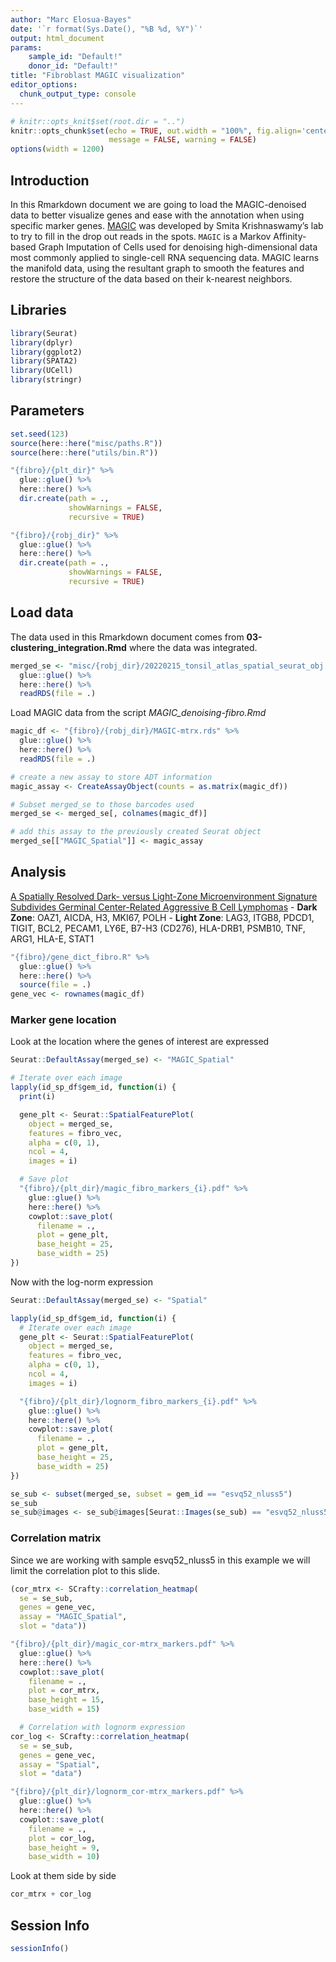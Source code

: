 ```yaml
---
author: "Marc Elosua-Bayes"
date: '`r format(Sys.Date(), "%B %d, %Y")`'
output: html_document
params: 
    sample_id: "Default!"
    donor_id: "Default!"
title: "Fibroblast MAGIC visualization"
editor_options: 
  chunk_output_type: console
---
```


```r
# knitr::opts_knit$set(root.dir = "..")
knitr::opts_chunk$set(echo = TRUE, out.width = "100%", fig.align='center', 
                      message = FALSE, warning = FALSE)
options(width = 1200)
```

## Introduction
In this Rmarkdown document we are going to load the MAGIC-denoised data to better visualize genes and ease with the annotation when using specific marker genes.
[MAGIC](https://magic.readthedocs.io/en/stable/) was developed by Smita Krishnaswamy's lab to try to fill in the drop out reads in the spots. `MAGIC` is a Markov Affinity-based Graph Imputation of Cells used for denoising high-dimensional data most commonly applied to single-cell RNA sequencing data. MAGIC learns the manifold data, using the resultant graph to smooth the features and restore the structure of the data based on their k-nearest neighbors. 

## Libraries
```r
library(Seurat)
library(dplyr)
library(ggplot2)
library(SPATA2)
library(UCell)
library(stringr)
```

## Parameters
```r
set.seed(123)
source(here::here("misc/paths.R"))
source(here::here("utils/bin.R"))

"{fibro}/{plt_dir}" %>%
  glue::glue() %>%
  here::here() %>%
  dir.create(path = .,
             showWarnings = FALSE,
             recursive = TRUE)

"{fibro}/{robj_dir}" %>%
  glue::glue() %>%
  here::here() %>%
  dir.create(path = .,
             showWarnings = FALSE,
             recursive = TRUE)
```

## Load data
The data used in this Rmarkdown document comes from **03-clustering_integration.Rmd** where the data was integrated.
```r
merged_se <- "misc/{robj_dir}/20220215_tonsil_atlas_spatial_seurat_obj.rds" %>%
  glue::glue() %>%
  here::here() %>%
  readRDS(file = .)
```

Load MAGIC data from the script *MAGIC_denoising-fibro.Rmd*
```r
magic_df <- "{fibro}/{robj_dir}/MAGIC-mtrx.rds" %>%
  glue::glue() %>%
  here::here() %>%
  readRDS(file = .)

# create a new assay to store ADT information
magic_assay <- CreateAssayObject(counts = as.matrix(magic_df))

# Subset merged_se to those barcodes used
merged_se <- merged_se[, colnames(magic_df)]

# add this assay to the previously created Seurat object
merged_se[["MAGIC_Spatial"]] <- magic_assay
```

## Analysis

[A Spatially Resolved Dark- versus Light-Zone Microenvironment Signature Subdivides Germinal Center-Related Aggressive B Cell Lymphomas](10.1016/j.isci.2020.101562)
- **Dark Zone**: OAZ1, AICDA, H3, MKI67, POLH
- **Light Zone**: LAG3, ITGB8, PDCD1, TIGIT, BCL2, PECAM1, LY6E, B7-H3 (CD276), HLA-DRB1, PSMB10, TNF, ARG1, HLA-E, STAT1

```r
"{fibro}/gene_dict_fibro.R" %>%
  glue::glue() %>%
  here::here() %>%
  source(file = .)
gene_vec <- rownames(magic_df)
```

### Marker gene location
Look at the location where the genes of interest are expressed
```r
Seurat::DefaultAssay(merged_se) <- "MAGIC_Spatial"

# Iterate over each image
lapply(id_sp_df$gem_id, function(i) {
  print(i)

  gene_plt <- Seurat::SpatialFeaturePlot(
    object = merged_se,
    features = fibro_vec,
    alpha = c(0, 1),
    ncol = 4,
    images = i)

  # Save plot
  "{fibro}/{plt_dir}/magic_fibro_markers_{i}.pdf" %>%
    glue::glue() %>%
    here::here() %>%
    cowplot::save_plot(
      filename = .,
      plot = gene_plt,
      base_height = 25,
      base_width = 25)
})
```

Now with the log-norm expression
```r
Seurat::DefaultAssay(merged_se) <- "Spatial"

lapply(id_sp_df$gem_id, function(i) {
  # Iterate over each image
  gene_plt <- Seurat::SpatialFeaturePlot(
    object = merged_se,
    features = fibro_vec,
    alpha = c(0, 1),
    ncol = 4,
    images = i)

  "{fibro}/{plt_dir}/lognorm_fibro_markers_{i}.pdf" %>%
    glue::glue() %>%
    here::here() %>%
    cowplot::save_plot(
      filename = .,
      plot = gene_plt,
      base_height = 25,
      base_width = 25)
})
```

```r
se_sub <- subset(merged_se, subset = gem_id == "esvq52_nluss5")
se_sub
se_sub@images <- se_sub@images[Seurat::Images(se_sub) == "esvq52_nluss5"]
```

### Correlation matrix
Since we are working with sample esvq52_nluss5 in this example we will limit the correlation plot to this slide.
```r
(cor_mtrx <- SCrafty::correlation_heatmap( 
  se = se_sub,
  genes = gene_vec,
  assay = "MAGIC_Spatial",
  slot = "data"))

"{fibro}/{plt_dir}/magic_cor-mtrx_markers.pdf" %>%
  glue::glue() %>%
  here::here() %>%
  cowplot::save_plot(
    filename = .,
    plot = cor_mtrx,
    base_height = 15,
    base_width = 15)

  # Correlation with lognorm expression
cor_log <- SCrafty::correlation_heatmap( 
  se = se_sub,
  genes = gene_vec,
  assay = "Spatial",
  slot = "data")

"{fibro}/{plt_dir}/lognorm_cor-mtrx_markers.pdf" %>%
  glue::glue() %>%
  here::here() %>%
  cowplot::save_plot(
    filename = .,
    plot = cor_log,
    base_height = 9,
    base_width = 10)
```

Look at them side by side
```r
cor_mtrx + cor_log
```

## Session Info
```r
sessionInfo()
```
